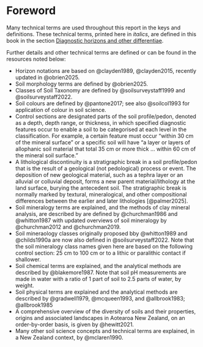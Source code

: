 # Foreword {#sec-foreword .unnumbered}

Many technical terms are used throughout this report in the keys and definitions. These technical terms, printed here in *italics*, are defined in this book in the section [Diagnostic horizons and other differentiae](Diagnostics.qmd#sec-diagnostics).

Further details and other technical terms are defined or can be found in the resources noted below:

-   Horizon notations are based on @clayden1989, @clayden2015, recently updated in @obrien2025.
-   Soil morphology terms are defined by @obrien2025.
-   Classes of Soil Taxonomy are defined by @soilsurveystaff1999 and @soilsurveystaff2022.
-   Soil colours are defined by @pantone2017; see also @soilcol1993 for application of colour in soil science.
-   Control sections are designated parts of the soil profile/pedon, denoted as a depth, depth range, or thickness, in which specified diagnostic features occur to enable a soil to be categorised at each level in the classification. For example, a certain feature must occur "within 30 cm of the mineral surface" or a specific soil will have "a layer or layers of allophanic soil material that total 35 cm or more thick … within 60 cm of the mineral soil surface."
-   A lithological discontinuity is a stratigraphic break in a soil profile/pedon that is the result of a geological (not pedological) process or event. The deposition of new geological material, such as a tephra layer or an alluvial or colluvial deposit, forms a new parent material/lithology at the land surface, burying the antecedent soil. The stratigraphic break is normally marked by textural, mineralogical, and other compositional differences between the earlier and later lithologies [@palmer2025].
-   Soil mineralogy terms are explained, and the methods of clay mineral analysis, are described by are defined by @churchman1986 and @whitton1987 with updated overviews of soil mineralogy by @churchman2012 and @churchman2019.
-    Soil mineraology classes originally proposed bby @whitton1989 and @childs1990a are now also defined in @soilsurveystaff2022. Note that the soil mineralogy class names given here are based on the following control section: 25 cm to 100 cm or to a lithic or paralithic contact if shallower.
-   Soil chemical terms are explained, and the analytical methods are described by @blakemore1987. Note that soil pH measurements are made in water with a ratio of 1 part of soil to 2.5 parts of water, by weight.
-   Soil physical terms are explained and the analytical methods are described by @gradwell1979, @mcqueen1993, and @allbrook1983; @allbrook1985
-   A comprehensive overview of the diversity of soils and their properties, origins and associated landscapes in Aotearoa New Zealand, on an order-by-order basis, is given by @hewitt2021.
-   Many other soil science concepts and technical terms are explained, in a New Zealand context, by @mclaren1990.
